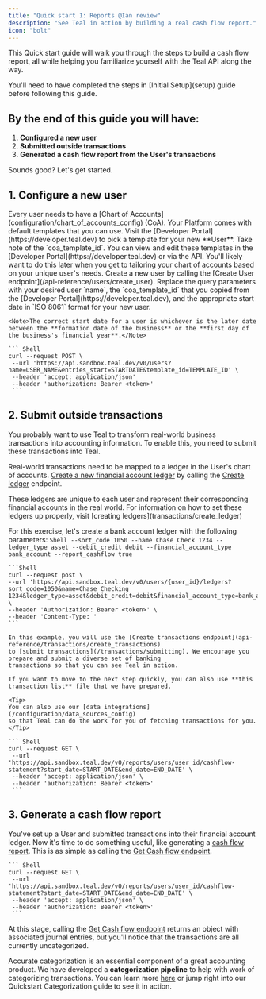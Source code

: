 ```yaml
---
title: "Quick start 1: Reports @Ian review"
description: "See Teal in action by building a real cash flow report."
icon: "bolt"
---
```


This Quick start guide will walk you through the steps to build a cash flow report, all while helping you familiarize
yourself with the Teal API along the way. 

<Note>
  You'll need to have completed the steps in [Initial Setup](setup) 
  guide before following this guide.
</Note>

## By the end of this guide you will have:

1. **Configured a new user**
2. **Submitted outside transactions**
4. **Generated a cash flow report from the User's transactions**

Sounds good? Let's get started.

## 1. Configure a new user
<AccordionGroup>
  <Accordion icon="circle-1" title="Pick a Chart of Accounts">
Every user needs to have a [Chart of Accounts](configuration/chart_of_accounts_config) (CoA). Your Platform 
comes with default templates that you can use. Visit the [Developer Portal](https://developer.teal.dev) to pick
a template for your new **User**. Take note of the `coa_template_id`.

<Tip>
You can view and edit these templates in the [Developer Portal](https://developer.teal.dev) 
or via the API. You'll likely want to do this later when you get to tailoring your chart
of accounts based on your unique user's needs. 
</Tip>
  </Accordion>
  <Accordion
    icon="circle-2"
    title="Create a User"
  >
    Create a new user by calling the [Create User endpoint](/api-reference/users/create_user). Replace the query
    parameters with your desired user `name`, the `coa_template_id` that you
    copied from the [Developer Portal](https://developer.teal.dev), and the appropriate start date in `ISO 8061` format for your
    new user.
    
    <Note>The correct start date for a user is whichever is the later date between the **formation date of the business** or the **first day of the business's financial year**.</Note>

    ``` Shell
    curl --request POST \
     --url 'https://api.sandbox.teal.dev/v0/users?name=USER_NAME&entries_start=STARTDATE&template_id=TEMPLATE_ID' \
     --header 'accept: application/json'
     --header 'authorization: Bearer <token>'
     ```

  </Accordion>
</AccordionGroup>

## 2. Submit outside transactions

You probably want to use Teal to transform real-world business transactions into accounting information. To enable this,
you need to submit these transactions into Teal.


<AccordionGroup>
   <Accordion
    icon="circle-1"
    title="Create a financial account ledger"
  >
   
   Real-world transactions need to be mapped to a ledger in the User's chart of accounts. 
   [Create a new financial account ledger](transactions/create_ledger) by calling the [Create ledger](api-reference/ledgers/create_ledger)
   endpoint.

   <Tip>
   These ledgers are unique to each user and represent their corresponding financial accounts in the real world. For information
   on how to set these ledgers up properly, visit [creating ledgers](transactions/create_ledger)
   </Tip> 

   For this exercise, let's create a bank account ledger with the following parameters:
    ```Shell
      --sort_code 1050
      --name Chase Check 1234
      --ledger_type asset
      --debit_credit debit
      --financial_account_type bank_account
      --report_cashflow true
    ```

    ```Shell
    curl --request post \
    --url 'https://api.sandbox.teal.dev/v0/users/{user_id}/ledgers?sort_code=1050&name=Chase Checking 1234&ledger_type=asset&debit_credit=debit&financial_account_type=bank_account&report_cashflow=true' \
    --header 'Authorization: Bearer <token>' \
    --header 'Content-Type: '
    ```

  </Accordion>
  <Accordion icon="circle-2" title="Submit transactions">

    In this example, you will use the [Create transactions endpoint](api-reference/transactions/create_transactions) 
    to [submit transactions](/transactions/submitting). We encourage you prepare and submit a diverse set of banking 
    transactions so that you can see Teal in action. 
    
    If you want to move to the next step quickly, you can also use **this transaction list** file that we have prepared.

    <Tip>
    You can also use our [data integrations](/configuration/data_sources_config) 
    so that Teal can do the work for you of fetching transactions for you.
    </Tip>

    ``` Shell
    curl --request GET \
     --url 'https://api.sandbox.teal.dev/v0/reports/users/user_id/cashflow-statement?start_date=START_DATE&end_date=END_DATE' \
     --header 'accept: application/json' \
     --header 'authorization: Bearer <token>'
     ```

  </Accordion>
</AccordionGroup>

## 3. Generate a cash flow report

You've set up a User and submitted transactions into their financial account ledger. Now it's time to do something useful, like generating a [cash flow report](/reports/cashflow). 
This is as simple as calling the [Get Cash flow endpoint](/api-reference/reports/get_cashflow_statement).

    ``` Shell
    curl --request GET \
     --url 'https://api.sandbox.teal.dev/v0/reports/users/user_id/cashflow-statement?start_date=START_DATE&end_date=END_DATE' \
     --header 'accept: application/json' \
     --header 'authorization: Bearer <token>'
     ```

At this stage, calling the [Get Cash flow endpoint](/api-reference/reports/get_cashflow_statement) returns 
an object with associated journal entries, but you'll notice that the transactions are all currently uncategorized. 

Accurate categorization is an essential component of a great accounting product. We have developed a **categorization pipeline** 
to help with work of categorizing transactions. You can learn more [here](/configuration/categorization_config)
or jump right into our Quickstart Categorization guide to see it in action.